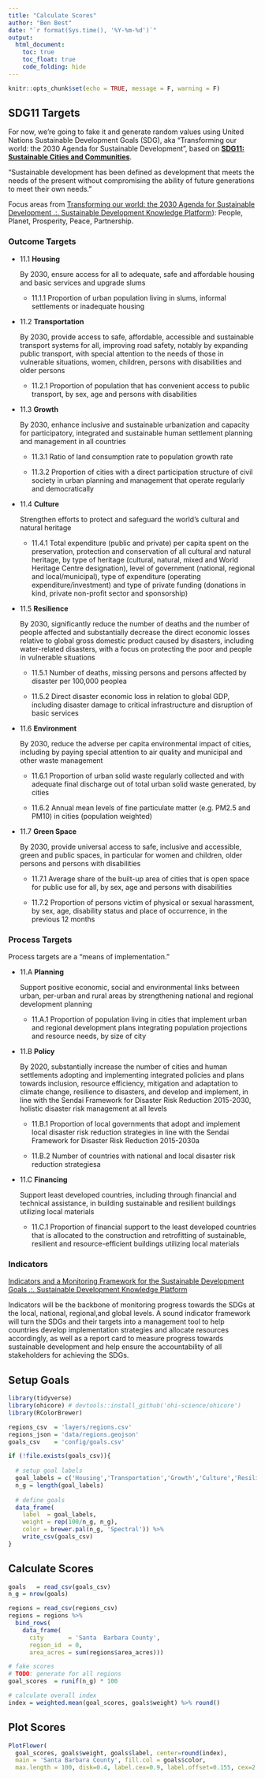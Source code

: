 ```yaml
---
title: "Calculate Scores"
author: "Ben Best"
date: "`r format(Sys.time(), '%Y-%m-%d')`"
output:
  html_document:
    toc: true
    toc_float: true
    code_folding: hide
---
```


```r
knitr::opts_chunk$set(echo = TRUE, message = F, warning = F)
```

## SDG11 Targets

For now, we're going to fake it and generate random values using United Nations Sustainable Development Goals (SDG), aka "Transforming our world: the 2030 Agenda for Sustainable Development", based on [**SDG11: Sustainable Cities and Communities**](https://sustainabledevelopment.un.org/sdg11#targets).

"Sustainable development has been defined as development that meets the needs of the present without compromising the ability of future generations to meet their own needs."

Focus areas from [Transforming our world: the 2030 Agenda for Sustainable Development .:. Sustainable Development Knowledge Platform](https://sustainabledevelopment.un.org/post2015/transformingourworld)): People, Planet, Prosperity, Peace, Partnership.

### Outcome Targets

- 11.1 **Housing**

    By 2030, ensure access for all to adequate, safe and affordable housing and basic services and upgrade slums

    - 11.1.1 Proportion of urban population living in slums, informal settlements or inadequate housing

- 11.2 **Transportation**

    By 2030, provide access to safe, affordable, accessible and sustainable transport systems for all, improving road safety, notably by expanding public transport, with special attention to the needs of those in vulnerable situations, women, children, persons with disabilities and older persons 

    - 11.2.1 Proportion of population that has convenient access to public transport, by sex, age and persons with disabilities

- 11.3 **Growth**

    By 2030, enhance inclusive and sustainable urbanization and capacity for participatory, integrated and sustainable human settlement planning and management in all countries 

    - 11.3.1 Ratio of land consumption rate to population growth rate
    
    - 11.3.2 Proportion of cities with a direct participation structure of civil society in urban planning and management that operate regularly and democratically
    
- 11.4 **Culture**

    Strengthen efforts to protect and safeguard the world’s cultural and natural heritage

    - 11.4.1 Total expenditure (public and private) per capita spent on the preservation, protection and conservation of all cultural and natural heritage, by type of heritage (cultural, natural, mixed and World Heritage Centre designation), level of government (national, regional and local/municipal), type of expenditure (operating expenditure/investment) and type of private funding (donations in kind, private non-profit sector and sponsorship)
    
- 11.5 **Resilience**

    By 2030, significantly reduce the number of deaths and the number of people affected and substantially decrease the direct economic losses relative to global gross domestic product caused by disasters, including water-related disasters, with a focus on protecting the poor and people in vulnerable situations

    - 11.5.1 Number of deaths, missing persons and persons affected by disaster per 100,000 peoplea

    - 11.5.2 Direct disaster economic loss in relation to global GDP, including disaster damage to critical infrastructure and disruption of basic services
    
- 11.6 **Environment**

    By 2030, reduce the adverse per capita environmental impact of cities, including by paying special attention to air quality and municipal and other waste management

    - 11.6.1 Proportion of urban solid waste regularly collected and with adequate final discharge out of total urban solid waste generated, by cities

    - 11.6.2 Annual mean levels of fine particulate matter (e.g. PM2.5 and PM10) in cities (population weighted)

- 11.7 **Green Space**

    By 2030, provide universal access to safe, inclusive and accessible, green and public spaces, in particular for women and children, older persons and persons with disabilities 

    - 11.7.1 Average share of the built-up area of cities that is open space for public use for all, by sex, age and persons with disabilities

    - 11.7.2 Proportion of persons victim of physical or sexual harassment, by sex, age, disability status and place of occurrence, in the previous 12 months

### Process Targets

Process targets are a "means of implementation."

- 11.A **Planning**

    Support positive economic, social and environmental links between urban, per-urban and rural areas by strengthening national and regional development planning 

    - 11.A.1 Proportion of population living in cities that implement urban and regional development plans integrating population projections and resource needs, by size of city

- 11.B **Policy**

    By 2020, substantially increase the number of cities and human settlements adopting and implementing integrated policies and plans towards inclusion, resource efficiency, mitigation and adaptation to climate change, resilience to disasters, and develop and implement, in line with the Sendai Framework for Disaster Risk Reduction 2015-2030, holistic disaster risk management at all levels 

    - 11.B.1 Proportion of local governments that adopt and implement local disaster risk reduction strategies in line with the Sendai Framework for Disaster Risk Reduction 2015-2030a

    - 11.B.2 Number of countries with national and local disaster risk reduction strategiesa

- 11.C **Financing**

    Support least developed countries, including through financial and technical assistance, in building sustainable and resilient buildings utilizing local materials

    - 11.C.1 Proportion of financial support to the least developed countries that is allocated to the construction and retrofitting of sustainable, resilient and resource-efficient buildings utilizing local materials

### Indicators

[Indicators and a Monitoring Framework for the Sustainable Development Goals .:. Sustainable Development Knowledge Platform](https://sustainabledevelopment.un.org/index.php?page=view&type=400&nr=2013&menu=35)

Indicators will be the backbone of monitoring progress towards the SDGs at the local, national, regional,and global levels. A sound indicator framework will turn the SDGs and their targets into a management tool to help countries develop implementation strategies and allocate resources accordingly, as well as a report card to measure progress towards sustainable development and help ensure the accountability of all stakeholders for achieving the SDGs. 

## Setup Goals

```r
library(tidyverse)
library(ohicore) # devtools::install_github('ohi-science/ohicore')
library(RColorBrewer)

regions_csv  = 'layers/regions.csv'
regions_json = 'data/regions.geojson'
goals_csv    = 'config/goals.csv'

if (!file.exists(goals_csv)){
  
  # setup goal labels
  goal_labels = c('Housing','Transportation','Growth','Culture','Resilience','Environment','Green Space')
  n_g = length(goal_labels)
  
  # define goals
  data_frame(
    label  = goal_labels,
    weight = rep(100/n_g, n_g),
    color = brewer.pal(n_g, 'Spectral')) %>%
    write_csv(goals_csv)
}
```


## Calculate Scores

```r
goals   = read_csv(goals_csv)
n_g = nrow(goals)

regions = read_csv(regions_csv)
regions = regions %>%  
  bind_rows(
    data_frame(
      city       = 'Santa  Barbara County',
      region_id  = 0,
      area_acres = sum(regions$area_acres)))

# fake scores
# TODO: generate for all regions
goal_scores  = runif(n_g) * 100

# calculate overall index
index = weighted.mean(goal_scores, goals$weight) %>% round()
```

## Plot Scores

```r
PlotFlower(
  goal_scores, goals$weight, goals$label, center=round(index),
  main = 'Santa Barbara County', fill.col = goals$color,
  max.length = 100, disk=0.4, label.cex=0.9, label.offset=0.155, cex=2.2, cex.main=2.5)
```
